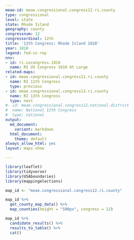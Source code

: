 ```yaml
---
meae-id: meae.congressional.congress12.ri.county
type: congressional
level: state
state: Rhode Island
geography: county
congressnum: 12
congressordinal: 12th
title: '12th Congress: Rhode Island 1810'
year: 1810
legend: fed-vs-rep
nnv:
- id: ri.uscongress.1810
  name: RI US Congress 1810 At Large
related-maps:
- id: meae.congressional.congress11.ri.county
  name: RI 11th Congress
  type: previous
- id: meae.congressional.congress13.ri.county
  name: RI 13th Congress
  type: next
#- id: meae.congressional.congress12.national.district
#  name: National 12th Congress
#  type: national
output:
  md_document:
    variant: markdown
  html_document:
    theme: default
always_allow_html: yes
layout: maps-show

---
```


```r
library(leaflet)
library(tidyverse)
library(USAboundaries)
library(mappingelections)

map_id <- "meae.congressional.congress12.ri.county"
```

<div class="map">

```r
map_id %>%
  get_county_map_data() %>%
  map_counties(height = "500px", congress = 12)
```

</div>

<div class="results-table">

```r
map_id %>%
  candidate_results() %>%
  results_to_table() %>%
  cat()
```

</div>
